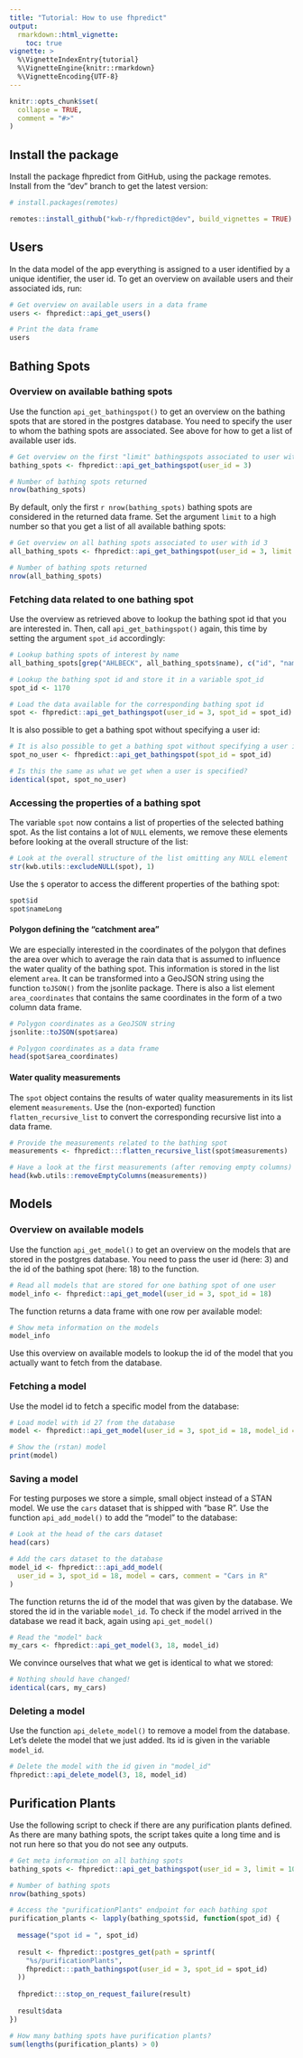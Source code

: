 ```yaml
---
title: "Tutorial: How to use fhpredict"
output: 
  rmarkdown::html_vignette:
    toc: true
vignette: >
  %\VignetteIndexEntry{tutorial}
  %\VignetteEngine{knitr::rmarkdown}
  %\VignetteEncoding{UTF-8}
---
```


```r
knitr::opts_chunk$set(
  collapse = TRUE,
  comment = "#>"
)
```

## Install the package

Install the package fhpredict from GitHub, using the package remotes. Install
from the "dev" branch to get the latest version:

```r
# install.packages(remotes)

remotes::install_github("kwb-r/fhpredict@dev", build_vignettes = TRUE)
```

## Users

In the data model of the app everything is assigned to a user identified by
a unique identifier, the user id. To get an overview on available users and 
their associated ids, run:

```r
# Get overview on available users in a data frame
users <- fhpredict::api_get_users()

# Print the data frame
users
```

## Bathing Spots

### Overview on available bathing spots

Use the function `api_get_bathingspot()` to get an overview on the bathing spots
that are stored in the postgres database. You need to specify the user to whom
the bathing spots are associated. See above for how to get a list of available
user ids.

```r
# Get overview on the first "limit" bathingspots associated to user with id 3
bathing_spots <- fhpredict::api_get_bathingspot(user_id = 3)

# Number of bathing spots returned
nrow(bathing_spots)
```

By default, only the first `r nrow(bathing_spots)` bathing spots are considered
in the returned data frame. Set the argument `limit` to a high number so that
you get a list of all available bathing spots:

```r
# Get overview on all bathing spots associated to user with id 3
all_bathing_spots <- fhpredict::api_get_bathingspot(user_id = 3, limit = 10000)

# Number of bathing spots returned
nrow(all_bathing_spots)
```

### Fetching data related to one bathing spot

Use the overview as retrieved above to lookup the bathing spot id that you are 
interested in. Then, call `api_get_bathingspot()` again, this time by setting 
the argument `spot_id` accordingly:

```r
# Lookup bathing spots of interest by name
all_bathing_spots[grep("AHLBECK", all_bathing_spots$name), c("id", "name")]

# Lookup the bathing spot id and store it in a variable spot_id
spot_id <- 1170

# Load the data available for the corresponding bathing spot id
spot <- fhpredict::api_get_bathingspot(user_id = 3, spot_id = spot_id)
```

It is also possible to get a bathing spot without specifying a user id:

```r
# It is also possible to get a bathing spot without specifying a user id
spot_no_user <- fhpredict::api_get_bathingspot(spot_id = spot_id)

# Is this the same as what we get when a user is specified?
identical(spot, spot_no_user)
```

### Accessing the properties of a bathing spot

The variable `spot` now contains a list of properties of the selected bathing
spot. As the list contains a lot of `NULL` elements, we remove these elements 
before looking at the overall structure of the list:

```r
# Look at the overall structure of the list omitting any NULL element
str(kwb.utils::excludeNULL(spot), 1)
```

Use the `$` operator to access the different properties of the bathing spot:

```r
spot$id
spot$nameLong
```

#### Polygon defining the "catchment area"

We are especially interested in the coordinates of the polygon that defines the
area over which to average the rain data that is assumed to influence the
water quality of the bathing spot. This information is stored in the list 
element `area`. It can be transformed into a GeoJSON string using the function
`toJSON()` from the jsonlite package. There is also a list element 
`area_coordinates` that contains the same coordinates in the form of a two
column data frame.

```r
# Polygon coordinates as a GeoJSON string
jsonlite::toJSON(spot$area)

# Polygon coordinates as a data frame
head(spot$area_coordinates)
```

#### Water quality measurements

The `spot` object contains the results of water quality measurements in its list
element `measurements`. Use the (non-exported) function `flatten_recursive_list`
to convert the corresponding recursive list into a data frame.

```r
# Provide the measurements related to the bathing spot
measurements <- fhpredict:::flatten_recursive_list(spot$measurements)

# Have a look at the first measurements (after removing empty columns)
head(kwb.utils::removeEmptyColumns(measurements))
```

## Models

### Overview on available models

Use the function `api_get_model()` to get an overview on the models that are
stored in the postgres database. You need to pass the user id (here: 3) and
the id of the bathing spot (here: 18) to the function.

```r
# Read all models that are stored for one bathing spot of one user
model_info <- fhpredict::api_get_model(user_id = 3, spot_id = 18)
```

The function returns a data frame with one row per available model:

```r
# Show meta information on the models
model_info
```

Use this overview on available models to lookup the id of the model that you 
actually want to fetch from the database. 

### Fetching a model

Use the model id to fetch a specific model from the database:

```r
# Load model with id 27 from the database
model <- fhpredict::api_get_model(user_id = 3, spot_id = 18, model_id = 27)
```

```r
# Show the (rstan) model
print(model)
```

### Saving a model

For testing purposes we store a simple, small object instead of a STAN model.
We use the `cars` dataset that is shipped with "base R". Use the function 
`api_add_model()` to add the "model" to the database:

```r
# Look at the head of the cars dataset
head(cars)

# Add the cars dataset to the database
model_id <- fhpredict:::api_add_model(
  user_id = 3, spot_id = 18, model = cars, comment = "Cars in R"
)
```

The function returns the id of the model that was given by the database. We
stored the id in the variable `model_id`. To check if the model arrived in the
database we read it back, again using `api_get_model()`

```r
# Read the "model" back
my_cars <- fhpredict::api_get_model(3, 18, model_id)
```

We convince ourselves that what we get is identical to what we stored:

```r
# Nothing should have changed!
identical(cars, my_cars)
```

### Deleting a model

Use the function `api_delete_model()` to remove a model from the database. 
Let's delete the model that we just added. Its id is given in the variable
`model_id`.

```r
# Delete the model with the id given in "model_id"
fhpredict::api_delete_model(3, 18, model_id)
```

## Purification Plants

Use the following script to check if there are any purification plants defined.
As there are many bathing spots, the script takes quite a long time and is not
run here so that you do not see any outputs.

```r
# Get meta information on all bathing spots
bathing_spots <- fhpredict::api_get_bathingspot(user_id = 3, limit = 10000)

# Number of bathing spots
nrow(bathing_spots)

# Access the "purificationPlants" endpoint for each bathing spot
purification_plants <- lapply(bathing_spots$id, function(spot_id) {
  
  message("spot id = ", spot_id)
  
  result <- fhpredict::postgres_get(path = sprintf(
    "%s/purificationPlants", 
    fhpredict:::path_bathingspot(user_id = 3, spot_id = spot_id)
  ))
  
  fhpredict:::stop_on_request_failure(result)
  
  result$data
})

# How many bathing spots have purification plants?
sum(lengths(purification_plants) > 0)
```

